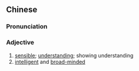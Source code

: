 {{also|明达}}
==Chinese==
{{zh-forms|s=明达}}

===Pronunciation===
{{zh-pron
|m=míngdá
|c=ming4 daat6
|mn=bêng-ta̍t
|cat=a
}}

===Adjective===
{{zh-adj}}

# [[sensible]]; [[understanding]]; showing understanding
# [[intelligent]] and [[broad-minded]]